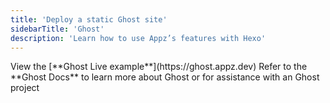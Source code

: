 ```yaml
---
title: 'Deploy a static Ghost site'
sidebarTitle: 'Ghost'
description: 'Learn how to use Appz’s features with Hexo'
---
```


<FrameworkGetStartedComponent framework="Ghost"/>

<CardGroup cols={2}> 
  <Card>
    View the [**Ghost Live example**](https://ghost.appz.dev)
  </Card>
  <Card href="https://ghost.org/help/manual/">
  Refer to the **Ghost Docs** to learn more about Ghost or for assistance with an Ghost project
  </Card>
</CardGroup>